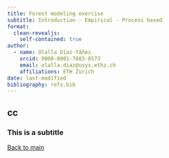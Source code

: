 ```yaml
---
title: Forest modeling exercise
subtitle: Introduction - Empirical - Process based
format:
  clean-revealjs:
    self-contained: true
author:
  - name: Olalla Díaz-Yáñez
    orcid: 0000-0001-7883-8573
    email: olalla.diaz@usys.ethz.ch
    affiliations: ETH Zurich
date: last-modified
bibliography: refs.bib
---
```




## {background-image="images/modelsWrong.png" background-size="100%"}

## cc

### This is a subtitle

[[Back to main]{.button}](#sec-crossref)
